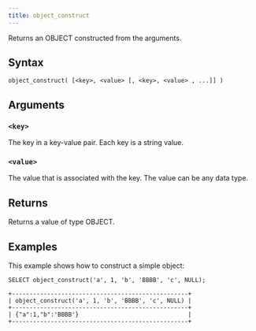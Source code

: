```yaml
---
title: object_construct
---
```


Returns an OBJECT constructed from the arguments.

## Syntax

```scopeql
object_construct( [<key>, <value> [, <key>, <value> , ...]] )
```

## Arguments

### `<key>`

The key in a key-value pair. Each key is a string value.

### `<value>`

The value that is associated with the key. The value can be any data type.

## Returns

Returns a value of type OBJECT.

## Examples

This example shows how to construct a simple object:

```scopeql
SELECT object_construct('a', 1, 'b', 'BBBB', 'c', NULL);
```

```
+--------------------------------------------------+
| object_construct('a', 1, 'b', 'BBBB', 'c', NULL) |
+--------------------------------------------------+
| {"a":1,"b":'BBBB'}                               |
+--------------------------------------------------+
```
